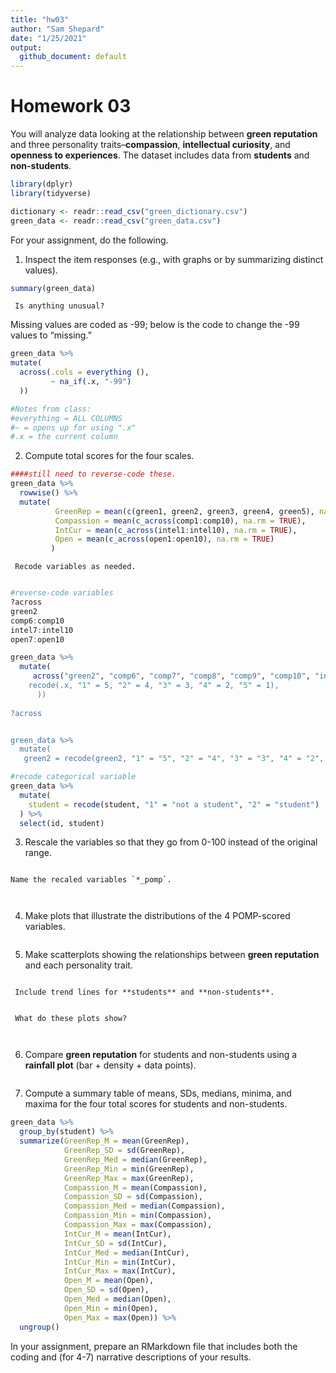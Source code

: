 ```yaml
---
title: "hw03"
author: "Sam Shepard"
date: "1/25/2021"
output:
  github_document: default
---
```


# Homework 03

You will analyze data looking at the relationship between **green reputation** and three personality traits--**compassion**, **intellectual curiosity**, and **openness to experiences**.
The dataset includes data from **students** and **non-students**.

```r
library(dplyr)
library(tidyverse)
```

```r
dictionary <- readr::read_csv("green_dictionary.csv")
green_data <- readr::read_csv("green_data.csv")
```

For your assignment, do the following.

  1. Inspect the item responses (e.g., with graphs or by summarizing distinct values). 
  
```r
summary(green_data)
```
  
     Is anything unusual?
Missing values are coded as -99; below is the code to change the -99 values to "missing."
```r
green_data %>% 
mutate(
  across(.cols = everything (),
         ~ na_if(.x, "-99")
  ))

#Notes from class:
#everything = ALL COLUMNS
#~ = opens up for using ".x"
#.x = the current column
```

  2. Compute total scores for the four scales.

```r


####still need to reverse-code these.
green_data %>% 
  rowwise() %>% 
  mutate(
          GreenRep = mean(c(green1, green2, green3, green4, green5), na.rm = TRUE),
          Compassion = mean(c_across(comp1:comp10), na.rm = TRUE),
          IntCur = mean(c_across(intel1:intel10), na.rm = TRUE),
          Open = mean(c_across(open1:open10), na.rm = TRUE)
         )
```


     Recode variables as needed.
     
```r
#reverse-code variables
?across
green2
comp6:comp10
intel7:intel10
open7:open10

green_data %>% 
  mutate(
     across("green2", "comp6", "comp7", "comp8", "comp9", "comp10", "intel7", "intel8, "intel9", "intel10", "open7", "open8", "open9", "open10"),
    recode(.x, "1" = 5, "2" = 4, "3" = 3, "4" = 2, "5" = 1),
      ))
      
?across


green_data %>% 
  mutate(
   green2 = recode(green2, "1" = "5", "2" = "4", "3" = "3", "4" = "2", "5" = "1"))
```



```r
#recode categorical variable
green_data %>%
  mutate(
    student = recode(student, "1" = "not a student", "2" = "student")
  ) %>%
  select(id, student)
```


  3. Rescale the variables so that they go from 0-100 instead of the original range.
  
```r



```
    
    Name the recaled variables `*_pomp`.
     
```r



```
  4. Make plots that illustrate the distributions of the 4 POMP-scored variables.
  
```r



```
  5. Make scatterplots showing the relationships between **green reputation** and each personality trait.
  
```r



```
     Include trend lines for **students** and **non-students**.

```r



```
     What do these plots show?
     
     
  6. Compare **green reputation** for students and non-students using a **rainfall plot** (bar + density + data points).
  
```r



```
 
  7. Compute a summary table of means, SDs, medians, minima, and maxima for the four total scores for students and non-students.
  
```r
green_data %>% 
  group_by(student) %>% 
  summarize(GreenRep_M = mean(GreenRep),
            GreenRep_SD = sd(GreenRep),
            GreenRep_Med = median(GreenRep),
            GreenRep_Min = min(GreenRep),
            GreenRep_Max = max(GreenRep),
            Compassion_M = mean(Compassion),
            Compassion_SD = sd(Compassion),
            Compassion_Med = median(Compassion),
            Compassion_Min = min(Compassion),
            Compassion_Max = max(Compassion),
            IntCur_M = mean(IntCur),
            IntCur_SD = sd(IntCur),
            IntCur_Med = median(IntCur),
            IntCur_Min = min(IntCur),
            IntCur_Max = max(IntCur),
            Open_M = mean(Open),
            Open_SD = sd(Open),
            Open_Med = median(Open),
            Open_Min = min(Open),
            Open_Max = max(Open)) %>% 
  ungroup()
```
  
In your assignment, prepare an RMarkdown file that includes both the coding and (for 4-7) narrative descriptions of your results.
